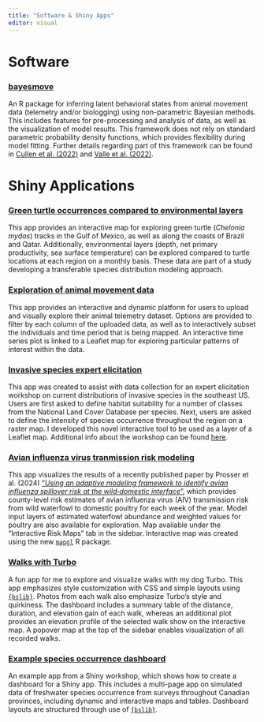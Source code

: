 ```yaml
---
title: "Software & Shiny Apps"
editor: visual
---
```


# Software

### [bayesmove](https://joshcullen.github.io/bayesmove/)

An R package for inferring latent behavioral states from animal movement data (telemetry and/or biologging) using non-parametric Bayesian methods. This includes features for pre-processing and analysis of data, as well as the visualization of model results. This framework does not rely on standard parametric probability density functions, which provides flexibility during model fitting. Further details regarding part of this framework can be found in [Cullen et al. (2022)](https://doi.org/10.1111/2041-210X.13745) and [Valle et al. (2022)](https://doi.org/10.1002/eap.2524).

# Shiny Applications

### [Green turtle occurrences compared to environmental layers](https://joshcullen.shinyapps.io/green_turtle_tracks/)

This app provides an interactive map for exploring green turtle (*Chelonia mydas*) tracks in the Gulf of Mexico, as well as along the coasts of Brazil and Qatar. Additionally, environmental layers (depth, net primary productivity, sea surface temperature) can be explored compared to turtle locations at each region on a monthly basis. These data are part of a study developing a transferable species distribution modeling approach.

### [Exploration of animal movement data](https://joshcullen.shinyapps.io/segmentation_of_NSD/)

This app provides an interactive and dynamic platform for users to upload and visually explore their animal telemetry dataset. Options are provided to filter by each column of the uploaded data, as well as to interactively subset the individuals and time period that is being mapped. An interactive time series plot is linked to a Leaflet map for exploring particular patterns of interest within the data.

### [Invasive species expert elicitation](https://joshcullen.shinyapps.io/invasive_expert_elicitation/)

This app was created to assist with data collection for an expert elicitation workshop on current distributions of invasive species in the southeast US. Users are first asked to define habitat suitability for a number of classes from the National Land Cover Database per species. Next, users are asked to define the intensity of species occurrence throughout the region on a raster map. I developed this novel interactive tool to be used as a layer of a Leaflet map. Additional info about the workshop can be found [here](https://joshcullen.github.io/invasive_spp_expert_elicitation/).

### [Avian influenza virus tranmission risk modeling](https://eesc.usgs.gov/aiv/indexus.html)

This app visualizes the results of a recently published paper by Prosser et al. (2024) ["*Using an adaptive modeling framework to identify avian influenza spillover risk at the wild‐domestic interface*"](https://doi.org/10.1038/s41598-024-64912-w), which provides county-level risk estimates of avian influenza virus (AIV) transmission risk from wild waterfowl to domestic poultry for each week of the year. Model input layers of estimated waterfowl abundance and weighted values for poultry are also available for exploration. Map available under the "Interactive Risk Maps" tab in the sidebar. Interactive map was created using the new [`mapgl`](https://walker-data.com/mapgl/) R package.

### [Walks with Turbo](https://joshcullen.shinyapps.io/walkingwithturbo/)

A fun app for me to explore and visualize walks with my dog Turbo. This app emphasizes style customization with CSS and simple layouts using [`{bslib}`](https://rstudio.github.io/bslib/). Photos from each walk also emphasize Turbo's style and quirkiness. The dashboard includes a summary table of the distance, duration, and elevation gain of each walk, whereas an additional plot provides an elevation profile of the selected walk show on the interactive map. A popover map at the top of the sidebar enables visualization of all recorded walks.

### [Example species occurrence dashboard](https://joshcullen.shinyapps.io/species_occurrence_dashboard/)

An example app from a Shiny workshop, which shows how to create a dashboard for a Shiny app. This includes a multi-page app on simulated data of freshwater species occurrence from surveys throughout Canadian provinces, including dynamic and interactive maps and tables. Dashboard layouts are structured through use of [`{bslib}`](https://rstudio.github.io/bslib/).